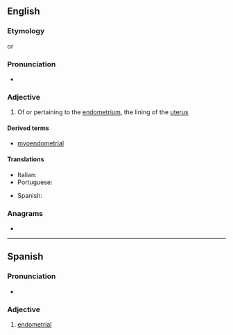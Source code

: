 ==English==

===Etymology===
{{suffix|en|endometrium|al}} or {{prefix|en|endo|metrial}}

===Pronunciation===
* {{IPA|en|/ˌendəˈmiːtɹi.əl/}}

===Adjective===
{{en-adj|-}}

# {{lb|en|anatomy}} Of or pertaining to the [[endometrium]], the lining of the [[uterus]]

====Derived terms====
* [[myoendometrial]]

====Translations====
{{trans-top|of or pertaining to the endometrium}}
* Italian: {{t|it|endometriale}}
* Portuguese: {{t|pt|endometrial}}
{{trans-mid}}
* Spanish: {{t|es|endometrial}}
{{trans-bottom}}

===Anagrams===
* {{anagrams|en|a=adeeilmnort|maloriented}}

----

==Spanish==

===Pronunciation===
{{es-IPA}}
* {{rhymes|es|al}}

===Adjective===
{{es-adj}}

# [[#English|endometrial]]